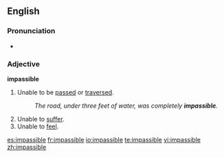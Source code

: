 ==English==
===Pronunciation===
*{{audio|en-us-impassible.ogg|Audio (US)}}

===Adjective===
'''impassible'''
#Unable to be [[passed]] or [[traversed]].
#:''The road, under three feet of water, was completely '''impassible'''.''
#Unable to [[suffer]].
#Unable to [[feel]].

[[es:impassible]]
[[fr:impassible]]
[[io:impassible]]
[[te:impassible]]
[[vi:impassible]]
[[zh:impassible]]